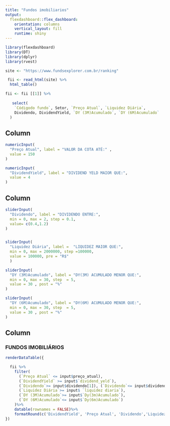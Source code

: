 ```yaml
---
title: "Fundos imobiliarios"
output: 
  flexdashboard::flex_dashboard:
    orientation: columns
    vertical_layout: fill
    runtime: shiny
---
```


```r
library(flexdashboard)
library(DT)
library(dplyr)
library(rvest)

site <- "https://www.fundsexplorer.com.br/ranking"

 fii <- read_html(site) %>%
  html_table()

fii <- fii [[1]] %>%
  
   select( 
    `Códigodo fundo`, Setor, `Preço Atual`, `Liquidez Diária`,
    Dividendo, DividendYield, `DY (3M)Acumulado`, `DY (6M)Acumulado`
  )
```

Column {.sidebar}
-----------------------------------------------------------------------

```r
numericInput(
  "Preço Atual", label = "VALOR DA COTA ATÉ:" ,
  value = 150
)

numericInput(
  "DividendYield", label = "DIVIDEND YELD MAIOR QUE:",
  value = 4
)
```

Column {.tabset}
-----------------------------------------------------------------------
```r
sliderInput(
  "Dividendo", label = "DIVIDENDO ENTRE:",
  min = 0, max = 2, step = 0.1,
  value= c(0.4,1.2)
)


sliderInput(
  "Liquidez Diária", label =  "LIQUIDEZ MAIOR QUE:",
  min = 0, max = 2000000, step =100000,
  value = 100000, pre = "R$"
  )

sliderInput(
  "DY (3M)Acumulado", label = "DY(3M) ACUMULADO MENOR QUE:",
  min = 0, max = 30, step  = 5, 
  value = 30 , post = "%" 
)

sliderInput(
  "DY (6M)Acumulado", label = "DY(6M) ACUMULADO MENOR QUE:",
  min = 0, max = 30, step  = 5, 
  value = 30 , post = "%" 
)
```

Column 
-----------------------------------------------------------------------

### FUNDOS IMOBILIÁRIOS

```r
renderDataTable({

  fii %>%
    filter(
      (`Preço Atual` <= input$preço_atual),
      (`DividendYield` >= input$`dividend_yeld`),
      (`Dividendo`>= input$dividendo[1]), (`Dividendo`<= input$dividendo[2]),
      (`Liquidez Diária`>= input$ `liquidez diaria`),
      (`DY (3M)Acumulado`>= input$`Dy(3m)Acumulado`),
      (`DY (6M)Acumulado`<= input$`Dy(6m)Acumulado`)
    )%>%
    datable(rownames = FALSE)%>%
    formatRound(c('DividendYield', 'Preço Atual', 'Dividendo','Liquidez Diária'), digits = 2)
})
```

